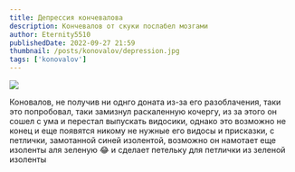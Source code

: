 ```yaml
---
title: Депрессия кончевалова
description: Кончевалов от скуки послабел мозгами
author: Eternity5510
publishedDate: 2022-09-27 21:59
thumbnail: /posts/konovalov/depression.jpg
tags: ['konovalov']
---
```


<Image src='/posts/konovalov/depression.jpg' />

Коновалов, не получив ни однго доната из-за его разоблачения, таки это попробовал, таки замизнул
раскаленную кочергу, из за этого он сошел с ума и перестал выпускать видосики, однако это возможно
не конец и еще появятся никому не нужные его видосы и присказки, с петлички, замотанной синей
изолентой, возможно он намотает еще изоленты аля зеленую :joy: и сделает петельку для петлички из
зеленой изоленты
